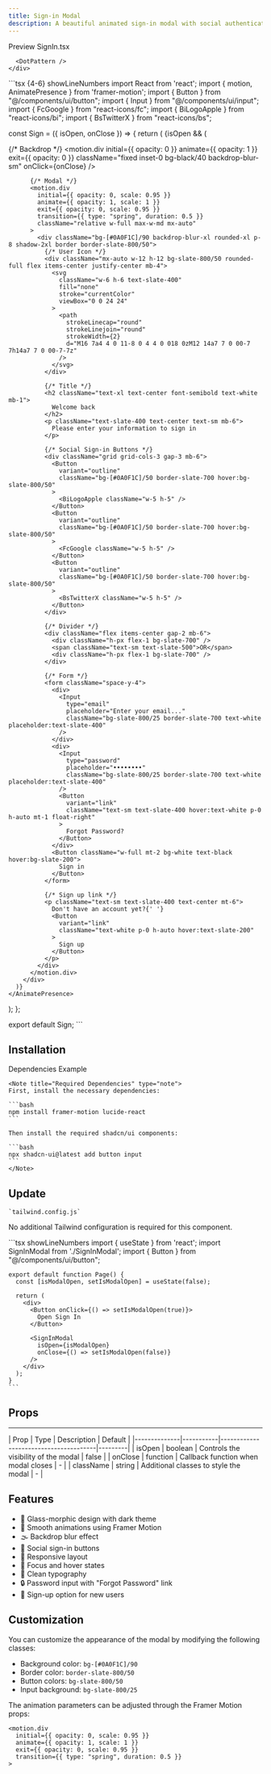 ```yaml
---
title: Sign-in Modal
description: A beautiful animated sign-in modal with social authentication options and glass-morphic design.
---
```


<Tabs defaultValue="preview" className="pt-5 pb-1">
  <TabsList className="mb-4">
    <TabsTrigger value="preview">Preview</TabsTrigger>
    <TabsTrigger value="ts">SignIn.tsx</TabsTrigger>
  </TabsList>
  <TabsContent value="preview">
    <div className="relative flex w-full flex-col items-center justify-center overflow-hidden rounded-lg border bg-background md:shadow-xl">
      
      <DotPattern />
    </div>
  </TabsContent>
  <TabsContent value="ts">
    ```tsx {4-6} showLineNumbers
    import React from 'react';
import { motion, AnimatePresence } from 'framer-motion';
import { Button } from "@/components/ui/button";
import { Input } from "@/components/ui/input";
import { FcGoogle } from "react-icons/fc";
import { BiLogoApple } from "react-icons/bi";
import { BsTwitterX } from "react-icons/bs";

const Sign = ({ isOpen, onClose }) => {
  return (
    <AnimatePresence>
      {isOpen && (
        <div className="fixed inset-0 flex items-center justify-center z-50">
          {/* Backdrop */}
          <motion.div
            initial={{ opacity: 0 }}
            animate={{ opacity: 1 }}
            exit={{ opacity: 0 }}
            className="fixed inset-0 bg-black/40 backdrop-blur-sm"
            onClick={onClose}
          />
          
          {/* Modal */}
          <motion.div
            initial={{ opacity: 0, scale: 0.95 }}
            animate={{ opacity: 1, scale: 1 }}
            exit={{ opacity: 0, scale: 0.95 }}
            transition={{ type: "spring", duration: 0.5 }}
            className="relative w-full max-w-md mx-auto"
          >
            <div className="bg-[#0A0F1C]/90 backdrop-blur-xl rounded-xl p-8 shadow-2xl border border-slate-800/50">
              {/* User Icon */}
              <div className="mx-auto w-12 h-12 bg-slate-800/50 rounded-full flex items-center justify-center mb-4">
                <svg
                  className="w-6 h-6 text-slate-400"
                  fill="none"
                  stroke="currentColor"
                  viewBox="0 0 24 24"
                >
                  <path
                    strokeLinecap="round"
                    strokeLinejoin="round"
                    strokeWidth={2}
                    d="M16 7a4 4 0 11-8 0 4 4 0 018 0zM12 14a7 7 0 00-7 7h14a7 7 0 00-7-7z"
                  />
                </svg>
              </div>

              {/* Title */}
              <h2 className="text-xl text-center font-semibold text-white mb-1">
                Welcome back
              </h2>
              <p className="text-slate-400 text-center text-sm mb-6">
                Please enter your information to sign in
              </p>

              {/* Social Sign-in Buttons */}
              <div className="grid grid-cols-3 gap-3 mb-6">
                <Button 
                  variant="outline" 
                  className="bg-[#0A0F1C]/50 border-slate-700 hover:bg-slate-800/50"
                >
                  <BiLogoApple className="w-5 h-5" />
                </Button>
                <Button 
                  variant="outline" 
                  className="bg-[#0A0F1C]/50 border-slate-700 hover:bg-slate-800/50"
                >
                  <FcGoogle className="w-5 h-5" />
                </Button>
                <Button 
                  variant="outline" 
                  className="bg-[#0A0F1C]/50 border-slate-700 hover:bg-slate-800/50"
                >
                  <BsTwitterX className="w-5 h-5" />
                </Button>
              </div>

              {/* Divider */}
              <div className="flex items-center gap-2 mb-6">
                <div className="h-px flex-1 bg-slate-700" />
                <span className="text-sm text-slate-500">OR</span>
                <div className="h-px flex-1 bg-slate-700" />
              </div>

              {/* Form */}
              <form className="space-y-4">
                <div>
                  <Input
                    type="email"
                    placeholder="Enter your email..."
                    className="bg-slate-800/25 border-slate-700 text-white placeholder:text-slate-400"
                  />
                </div>
                <div>
                  <Input
                    type="password"
                    placeholder="••••••••"
                    className="bg-slate-800/25 border-slate-700 text-white placeholder:text-slate-400"
                  />
                  <Button 
                    variant="link" 
                    className="text-sm text-slate-400 hover:text-white p-0 h-auto mt-1 float-right"
                  >
                    Forgot Password?
                  </Button>
                </div>
                <Button className="w-full mt-2 bg-white text-black hover:bg-slate-200">
                  Sign in
                </Button>
              </form>

              {/* Sign up link */}
              <p className="text-sm text-slate-400 text-center mt-6">
                Don't have an account yet?{' '}
                <Button 
                  variant="link" 
                  className="text-white p-0 h-auto hover:text-slate-200"
                >
                  Sign up
                </Button>
              </p>
            </div>
          </motion.div>
        </div>
      )}
    </AnimatePresence>
  );
};

export default Sign;
    ```
  </TabsContent>
</Tabs>

## Installation

<Tabs defaultValue="CLI" className="pt-5 pb-1">
  <TabsList className="mb-4">
    <TabsTrigger value="CLI">Dependencies</TabsTrigger>
    <TabsTrigger value="ts">Example</TabsTrigger>
  </TabsList>
  <TabsContent value="CLI">
    
    <Note title="Required Dependencies" type="note">
    First, install the necessary dependencies:

    ```bash
    npm install framer-motion lucide-react
    ```

    Then install the required shadcn/ui components:

    ```bash
    npx shadcn-ui@latest add button input
    ```
    </Note>
    
   ## Update 
    `tailwind.config.js`

  <p>No additional Tailwind configuration is required for this component.</p>

  </TabsContent>
  <TabsContent value="ts">
    ```tsx showLineNumbers 
    import { useState } from 'react';
    import SignInModal from './SignInModal';
    import { Button } from "@/components/ui/button";

    export default function Page() {
      const [isModalOpen, setIsModalOpen] = useState(false);

      return (
        <div>
          <Button onClick={() => setIsModalOpen(true)}>
            Open Sign In
          </Button>
          
          <SignInModal 
            isOpen={isModalOpen} 
            onClose={() => setIsModalOpen(false)} 
          />
        </div>
      );
    }
    ```
  </TabsContent>
</Tabs>

## Props
<hr />
| Prop         | Type      | Description                           | Default |
|--------------|-----------|---------------------------------------|---------|
| isOpen       | boolean   | Controls the visibility of the modal  | false   |
| onClose      | function  | Callback function when modal closes   | -       |
| className    | string    | Additional classes to style the modal | -       |

## Features

- 🎨 Glass-morphic design with dark theme
- 🔄 Smooth animations using Framer Motion
- 🌫️ Backdrop blur effect
- 🔑 Social sign-in buttons
- 📱 Responsive layout
- 🎯 Focus and hover states
- 🎨 Clean typography
- 🔒 Password input with "Forgot Password" link
- 📝 Sign-up option for new users

## Customization

You can customize the appearance of the modal by modifying the following classes:

- Background color: `bg-[#0A0F1C]/90`
- Border color: `border-slate-800/50`
- Button colors: `bg-slate-800/50`
- Input background: `bg-slate-800/25`

The animation parameters can be adjusted through the Framer Motion props:

```tsx
<motion.div
  initial={{ opacity: 0, scale: 0.95 }}
  animate={{ opacity: 1, scale: 1 }}
  exit={{ opacity: 0, scale: 0.95 }}
  transition={{ type: "spring", duration: 0.5 }}
>
```